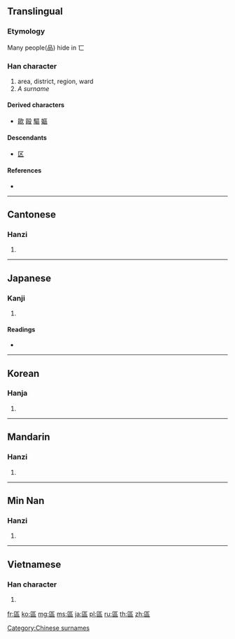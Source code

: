 {{also|区}}
==Translingual==
{{Hani-forms|[[区]]|區}}

===Etymology===
{{Han compound|匸|品|t2=three men|ls=ic}}

Many people(品) hide in 匸

===Han character===
{{Han char|rn=23|rad=匸|as=09|sn=11|four=7171<sub>6</sub>|canj=尸口口口 (SRRR)|ids=⿷[[匸]][[品]]}}

# area, district, region, ward
# ''A surname''

====Derived characters====
* [[歐]] [[毆]] [[驅]] [[嫗]]

====Descendants====
* [[区]]

====References====
* {{Han ref|kx=0155.130|dkj=02691|dj=0348.010|hdz=10087.100|uh=5340|ud=21312|bh=B0CF|bd=45263}}

----

==Cantonese==

===Hanzi===
{{yue-hanzi|jyut=|y=au<sup>1</sup>, Au<sup>1</sup>, keui<sup>1</sup>|sim=区}}

# {{defn|lang=yue|sort=匸09}}

----

==Japanese==

===Kanji===
{{ja-kanji|grade=|rs=匸09}}

# {{defn|lang=ja|sort=匸09}}

====Readings====
* {{ja-readings|on=[[く]] (ku), [[おう]] (ō), [[こう]] (kō)|kun=[[わける]] (wakeru), [[しきる]] (shikiru)}}

----

==Korean==

===Hanja===
{{ko-hanja|hangeul=[[구]], [[우]]|rv=gu, u|mr=ku, u}}

# {{defn|lang=ko|sort=匸09}}

----

==Mandarin==

===Hanzi===
{{cmn-hanzi|sim=区|pin=[[qū]] ([[qu1]]), [[Ōu]] ([[Ou1]])|wg=ch'ü<sup>1</sup>, Ou<sup>1</sup>}}

# {{defn|lang=cmn|sort=匸09}}

----

==Min Nan==

===Hanzi===
{{nan-hanzi|poj=khu}}

# {{defn|lang=nan}}

----

==Vietnamese==

===Han character===
{{vi-hantu|[[khu]], [[khù]], [[au]], [[âu]]|rs=匸09}}

# {{defn|lang=vi|sort=匸09}}

[[Category:Chinese surnames]]

[[fr:區]]
[[ko:區]]
[[mg:區]]
[[ms:區]]
[[ja:區]]
[[pl:區]]
[[ru:區]]
[[th:區]]
[[zh:區]]